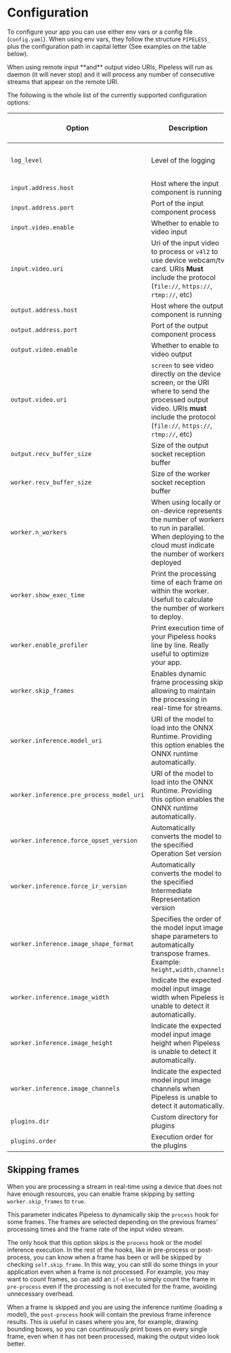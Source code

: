 # Configuration

To configure your app you can use either env vars or a config file (`config.yaml`). When using env vars, they follow the structure `PIPELESS_` plus the configuration path in capital letter (See examples on the table below).


<Callout>
When using remote input **and** output video URIs, Pipeless will run as daemon (it will never stop) and it will process any number of consecutive streams that appear on the remote URI.
</Callout>

The following is the whole list of the currently supported configuration options:

| Option | Description | Default Value / Type | Env Var |
| ------ | ----------- | -------------------- | ------- |
| `log_level` | Level of the logging|  `DEBUG`, `INFO`, `WARN`, `ERROR` | `PIPELESS_LOG_LEVEL` |
| `input.address.host` | Host where the input component is running | `localhost` (string) | `PIPELESS_INPUT_ADDRESS_HOST` |
| `input.address.port` | Port of the input component process | `1234` (int) | `PIPELESS_INPUT_ADDRESS_PORT` |
| `input.video.enable` | Whether to enable to video input | `true` (boolean) | `PIPELESS_INPUT_VIDEO_ENABLE` |
| `input.video.uri`    | Uri of the input video to process or `v4l2` to use device webcam/tv card. URIs **Must** include the protocol (`file://`, `https://`, `rtmp://`, etc) | string | `PIPELESS_INPUT_VIDEO_URI` |
| `output.address.host` | Host where the output component is running | `localhost` (string) | `PIPELESS_OUTPUT_ADDRESS_HOST` |
| `output.address.port` | Port of the output component process | `1234` (int) | `PIPELESS_OUTPUT_ADDRESS_PORT` |
| `output.video.enable` | Whether to enable to video output | `true` (boolean) | `PIPELESS_OUTPUT_VIDEO_ENABLE` |
| `output.video.uri`    | `screen` to see video directly on the device screen, or the URI where to send the processed output video. URIs **must** include the protocol (`file://`, `https://`, `rtmp://`, etc) | string | `PIPELESS_OUTPUT_VIDEO_URI` |
| `output.recv_buffer_size` | Size of the output socket reception buffer | `300` (int) | `PIPELESS_OUTPUT_RECV_BUFFER_SIZE` |
| `worker.recv_buffer_size` | Size of the worker socket reception buffer | `300` (int) | `PIPELESS_WORKER_RECV_BUFFER_SIZE` |
| `worker.n_workers` | When using locally or on-device represents the number of workers to run in parallel. When deploying to the cloud must indicate the number of workers deployed | int | `PIPELESS_WORKER_N_WORKERS` |
| `worker.show_exec_time` | Print the processing time of each frame on within the worker. Usefull to calculate the number of workers to deploy. | `false` (bool) | `PIPELESS_WORKER_SHOW_EXEC_TIME` |
| `worker.enable_profiler` | Print execution time of your Pipeless hooks line by line. Really useful to optimize your app. | `false` (bool) | `PIPELESS_WORKER_ENABLE_PROFILER` |
| `worker.skip_frames` | Enables dynamic frame processing skip allowing to maintain the processing in real-time for streams. | `false` (bool) | `PIPELESS_WORKER_SKIP_FRAMES` |
| `worker.inference.model_uri` | URI of the model to load into the ONNX Runtime. Providing this option enables the ONNX runtime automatically. | string | `PIPELESS_WORKER_INFERENCE_MODEL_URI` |
| `worker.inference.pre_process_model_uri` | URI of the model to load into the ONNX Runtime. Providing this option enables the ONNX runtime automatically. | `None` (string) | `PIPELESS_WORKER_INFERENCE_PRE_PROCESS_MODEL_URI` |
| `worker.inference.force_opset_version` | Automatically converts the model to the specified Operation Set version | `None` (number) | `PIPELESS_WORKER_INFERENCE_FORCE_OPSET_VERSION` |
| `worker.inference.force_ir_version` | Automatically converts the model to the specified Intermediate Representation version | `None` (number) | `PIPELESS_WORKER_INFERENCE_FORCE_IR_VERSION` |
| `worker.inference.image_shape_format` | Specifies the order of the model input image shape parameters to automatically transpose frames. Example: `height,width,channels` | `None` (string) | `PIPELESS_WORKER_INFERENCE_IMAGE_SHAPE_FORMAT` |
| `worker.inference.image_width` | Indicate the expected model input image width when Pipeless is unable to detect it automatically. | `None` (number) | `PIPELESS_WORKER_INFERENCE_IMAGE_WIDTH` |
| `worker.inference.image_height` | Indicate the expected model input image height when Pipeless is unable to detect it automatically. | `None` (number) | `PIPELESS_WORKER_INFERENCE_IMAGE_HEIGHT` |
| `worker.inference.image_channels` | Indicate the expected model input image channels when Pipeless is unable to detect it automatically. | `None` (number) | `PIPELESS_WORKER_INFERENCE_IMAGE_CHANNELS` |
| `plugins.dir` | Custom directory for plugins | `plugins` (string) | `PIPELESS_PLUGINS_DIR` |
| `plugins.order` | Execution order for the plugins | string | `PIPELESS_PLUGINS_ORDER` |

## Skipping frames

When you are processing a stream in real-time using a device that does not have enough resources, you can enable frame skipping by setting `worker.skip_frames` to `true`.

This parameter indicates Pipeless to dynamically skip the `process` hook for some frames. The frames are selected depending on the previous frames' processing times and the frame rate of the input video stream.

The only hook that this option skips is the `process` hook or the model inference execution. In the rest of the hooks, like in pre-process or post-process, you can know when a frame has been or will be skipped by checking `self.skip_frame`.
In this way, you can still do some things in your application even when a frame is not processed. For example, you may want to count frames, so can add an `if-else` to simply count the frame in `pre-process` even if the processing is not executed for the frame, avoiding unnecessary overhead.

When a frame is skipped and you are using the inference runtime (loading a model), the `post-process` hook will contain the previous frame inference results. This is useful in cases where you are, for example, drawing bounding boxes, so you can countinuously print boxes on every single frame, even when it has not been processed, making the output video look better.